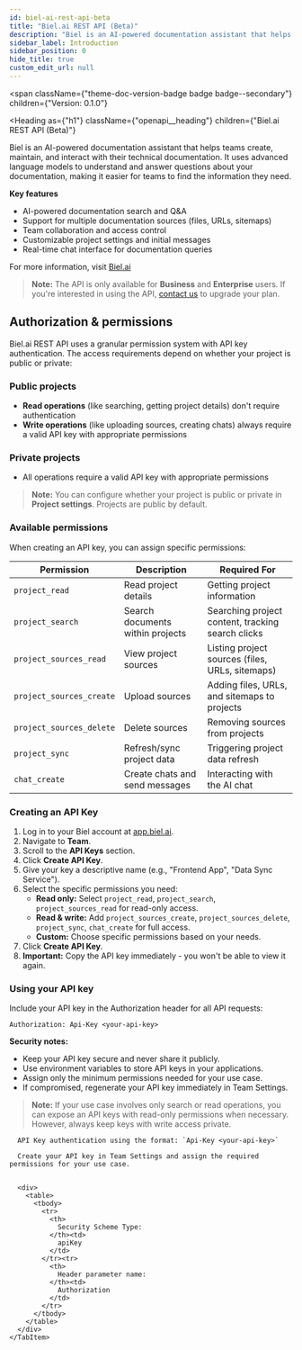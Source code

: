 ```yaml
---
id: biel-ai-rest-api-beta
title: "Biel.ai REST API (Beta)"
description: "Biel is an AI-powered documentation assistant that helps teams create, maintain, and interact with their technical documentation."
sidebar_label: Introduction
sidebar_position: 0
hide_title: true
custom_edit_url: null
---
```



<span
  className={"theme-doc-version-badge badge badge--secondary"}
  children={"Version: 0.1.0"}
>
</span>

<Heading
  as={"h1"}
  className={"openapi__heading"}
  children={"Biel.ai REST API (Beta)"}
>
</Heading>




Biel is an AI-powered documentation assistant that helps teams create, maintain, and interact with their technical documentation. 
It uses advanced language models to understand and answer questions about your documentation, making it easier for teams to find the information they need.

**Key features**
- AI-powered documentation search and Q&A
- Support for multiple documentation sources (files, URLs, sitemaps)
- Team collaboration and access control
- Customizable project settings and initial messages
- Real-time chat interface for documentation queries

For more information, visit [Biel.ai](https://biel.ai)

> **Note:** The API is only available for **Business** and **Enterprise** users. If you're interested in using the API, [contact us](https://biel.ai/contact) to upgrade your plan.

## Authorization & permissions

Biel.ai REST API uses a granular permission system with API key authentication. The access requirements depend on whether your project is public or private:

### Public projects
- **Read operations** (like searching, getting project details) don't require authentication
- **Write operations** (like uploading sources, creating chats) always require a valid API key with appropriate permissions

### Private projects  
- All operations require a valid API key with appropriate permissions

> **Note:** You can configure whether your project is public or private in **Project settings**. Projects are public by default.

### Available permissions

When creating an API key, you can assign specific permissions:

| Permission | Description | Required For |
|------------|-------------|--------------|
| `project_read` | Read project details | Getting project information |
| `project_search` | Search documents within projects | Searching project content, tracking search clicks |
| `project_sources_read` | View project sources | Listing project sources (files, URLs, sitemaps) |
| `project_sources_create` | Upload sources | Adding files, URLs, and sitemaps to projects |
| `project_sources_delete` | Delete sources | Removing sources from projects |
| `project_sync` | Refresh/sync project data | Triggering project data refresh |
| `chat_create` | Create chats and send messages | Interacting with the AI chat |

### Creating an API Key

1. Log in to your Biel account at [app.biel.ai](https://app.biel.ai).
2. Navigate to **Team**.
3. Scroll to the **API Keys** section.
4. Click **Create API Key**.
5. Give your key a descriptive name (e.g., "Frontend App", "Data Sync Service").
6. Select the specific permissions you need:
   - **Read only:** Select `project_read`, `project_search`, `project_sources_read` for read-only access.
   - **Read & write:** Add `project_sources_create`, `project_sources_delete`, `project_sync`, `chat_create` for full access.
   - **Custom:** Choose specific permissions based on your needs.
7. Click **Create API Key**.
8. **Important:** Copy the API key immediately - you won't be able to view it again.

### Using your API key

Include your API key in the Authorization header for all API requests:
```
Authorization: Api-Key <your-api-key>
```

**Security notes:**
- Keep your API key secure and never share it publicly.
- Use environment variables to store API keys in your applications.
- Assign only the minimum permissions needed for your use case.
- If compromised, regenerate your API key immediately in Team Settings.

> **Note:** If your use case involves only search or read operations, you can expose an API keys with read-only permissions when necessary. However, always keep keys with write access private.


<div
  style={{"marginBottom":"2rem"}}
>
  <Heading
    id={"authentication"}
    as={"h2"}
    className={"openapi-tabs__heading"}
    children={"Authentication"}
  >
  </Heading><SchemaTabs
    className={"openapi-tabs__security-schemes"}
  >
    <TabItem
      label={"API Key: ApiKeyAuth"}
      value={"ApiKeyAuth"}
    >
      
      
      API Key authentication using the format: `Api-Key <your-api-key>`
      
      Create your API key in Team Settings and assign the required permissions for your use case.
      
      
      <div>
        <table>
          <tbody>
            <tr>
              <th>
                Security Scheme Type:
              </th><td>
                apiKey
              </td>
            </tr><tr>
              <th>
                Header parameter name:
              </th><td>
                Authorization
              </td>
            </tr>
          </tbody>
        </table>
      </div>
    </TabItem>
  </SchemaTabs>
</div>
      